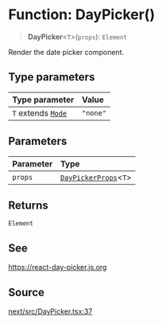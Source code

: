 # Function: DayPicker()

> **DayPicker**\<`T`\>(`props`): `Element`

Render the date picker component.

## Type parameters

| Type parameter | Value |
| :------ | :------ |
| `T` extends [`Mode`](/api/next/type-aliases/Mode.mdx) | `"none"` |

## Parameters

| Parameter | Type |
| :------ | :------ |
| `props` | [`DayPickerProps`](/api/next/type-aliases/DayPickerProps.mdx)\<`T`\> |

## Returns

`Element`

## See

https://react-day-picker.js.org

## Source

[next/src/DayPicker.tsx:37](https://github.com/gpbl/react-day-picker/blob/86f49ff11/next/src/DayPicker.tsx#L37)
